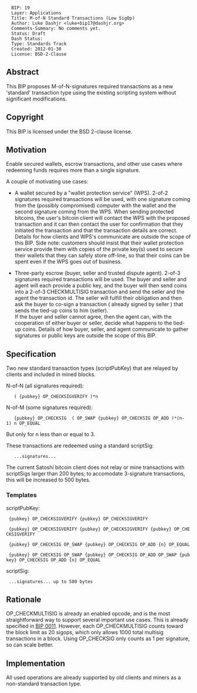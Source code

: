 <pre>
  BIP: 19
  Layer: Applications
  Title: M-of-N Standard Transactions (Low SigOp)
  Author: Luke Dashjr <luke+bip17@dashjr.org>
  Comments-Summary: No comments yet.
  Status: Draft
  Dash Status:
  Type: Standards Track
  Created: 2012-01-30
  License: BSD-2-Clause
</pre>

==Abstract==

This BIP proposes M-of-N-signatures required transactions as a new 'standard' transaction type using the existing scripting system without significant modifications.

==Copyright==

This BIP is licensed under the BSD 2-clause license.

==Motivation==

Enable secured wallets, escrow transactions, and other use cases where redeeming funds requires more than a single signature.

A couple of motivating use cases:

* A wallet secured by a "wallet protection service" (WPS).  2-of-2 signatures required transactions will be used, with one signature coming from the (possibly compromised) computer with the wallet and the second signature coming from the WPS. When sending protected bitcoins, the user's bitcoin client will contact the WPS with the proposed transaction and it can then contact the user for confirmation that they initiated the transaction and that the transaction details are correct. Details for how clients and WPS's communicate are outside the scope of this BIP. Side note: customers should insist that their wallet protection service provide them with copies of the private key(s) used to secure their wallets that they can safely store off-line, so that their coins can be spent even if the WPS goes out of business.

* Three-party escrow (buyer, seller and trusted dispute agent). 2-of-3 signatures required transactions will be used. The buyer and seller and agent will each provide a public key, and the buyer will then send coins into a 2-of-3 CHECKMULTISIG transaction and send the seller and the agent the transaction id. The seller will fulfill their obligation and then ask the buyer to co-sign a transaction ( already signed by seller ) that sends the tied-up coins to him (seller).<br />If the buyer and seller cannot agree, then the agent can, with the cooperation of either buyer or seller, decide what happens to the tied-up coins.  Details of how buyer, seller, and agent communicate to gather signatures or public keys are outside the scope of this BIP.

==Specification==

Two new standard transaction types (scriptPubKey) that are relayed by clients and included in mined blocks.

N-of-N (all signatures required):

    ( {pubkey} OP_CHECKSIGVERIFY )*n

N-of-M (some signatures required):

    {pubkey} OP_CHECKSIG  ( OP_SWAP {pubkey} OP_CHECKSIG OP_ADD )*(n-1) n OP_EQUAL

But only for n less than or equal to 3.

These transactions are redeemed using a standard scriptSig:
    ...signatures...

The current Satoshi bitcoin client does not relay or mine transactions with scriptSigs larger than 200 bytes; to accomodate 3-signature transactions, this will be increased to 500 bytes.

===Templates===
scriptPubKey:

  {pubkey} OP_CHECKSIGVERIFY {pubkey} OP_CHECKSIGVERIFY

  {pubkey} OP_CHECKSIGVERIFY {pubkey} OP_CHECKSIGVERIFY {pubkey} OP_CHECKSIGVERIFY

  {pubkey} OP_CHECKSIG OP_SWAP {pubkey} OP_CHECKSIG OP_ADD {n} OP_EQUAL

  {pubkey} OP_CHECKSIG OP_SWAP {pubkey} OP_CHECKSIG OP_ADD OP_SWAP {pubkey} OP_CHECKSIG OP_ADD {n} OP_EQUAL

scriptSig:

  ...signatures... up to 500 bytes

==Rationale==

OP_CHECKMULTISIG is already an enabled opcode, and is the most straightforward way to support several important use cases.
This is already specified in [[bip-0011.mediawiki|BIP 0011]].
However, each OP_CHECKMULTISIG counts toward the block limit as 20 sigops, which only allows 1000 total multisig transactions in a block.
Using OP_CHECKSIG only counts as 1 per signature, so can scale better.

==Implementation==

All used operations are already supported by old clients and miners as a non-standard transaction type.
